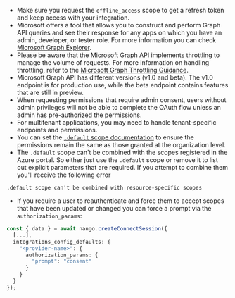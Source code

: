 -   Make sure you request the `offline_access` scope to get a refresh token and keep access with your integration.
-   Microsoft offers a tool that allows you to construct and perform Graph API queries and see their response for any apps on which you have an admin, developer, or tester role. For more information you can check [Microsoft Graph Explorer](https://developer.microsoft.com/en-us/graph/graph-explorer).
-   Please be aware that the Microsoft Graph API implements throttling to manage the volume of requests. For more information on handling throttling, refer to the [Microsoft Graph Throttling Guidance](https://learn.microsoft.com/en-us/graph/throttling).
-   Microsoft Graph API has different versions (v1.0 and beta). The v1.0 endpoint is for production use, while the beta endpoint contains features that are still in preview.
-   When requesting permissions that require admin consent, users without admin privileges will not be able to complete the OAuth flow unless an admin has pre-authorized the permissions.
-   For multitenant applications, you may need to handle tenant-specific endpoints and permissions.
-   You can set the [`.default` scope documentation](https://learn.microsoft.com/en-us/entra/identity-platform/scopes-oidc#default-when-the-user-gives-consent) to ensure the permissions remain the same as those granted at the organization level.
-   The `.default` scope can't be combined with the scopes registered in the Azure portal. So either just use the `.default` scope or remove it to list out explicit parameters that are required. If you attempt to combine them you'll receive the following error
```
.default scope can't be combined with resource-specific scopes
```
-   If you require a user to reauthenticate and force them to accept scopes that have been updated or changed you can force a prompt via the `authorization_params`:

```typescript
const { data } = await nango.createConnectSession({
  [...],
  integrations_config_defaults: {
    "<provider-name>": {
      authorization_params: {
        "prompt": "consent"
      }
    }
  }
});
```
